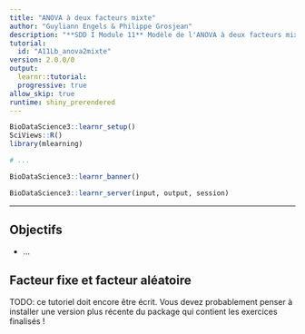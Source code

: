```yaml
---
title: "ANOVA à deux facteurs mixte"
author: "Guyliann Engels & Philippe Grosjean"
description: "**SDD I Module 11** Modèle de l'ANOVA à deux facteurs mixte."
tutorial:
  id: "A11Lb_anova2mixte"
version: 2.0.0/0
output:
  learnr::tutorial:
  progressive: true
allow_skip: true
runtime: shiny_prerendered
---
```


```r
BioDataScience3::learnr_setup()
SciViews::R()
library(mlearning)

# ...
```

```r
BioDataScience3::learnr_banner()
```

```r
BioDataScience3::learnr_server(input, output, session)
```

------------------------------------------------------------------------

## Objectifs

-   ...

## Facteur fixe et facteur aléatoire

TODO: ce tutoriel doit encore être écrit. Vous devez probablement penser à installer une version plus récente du package qui contient les exercices finalisés !
